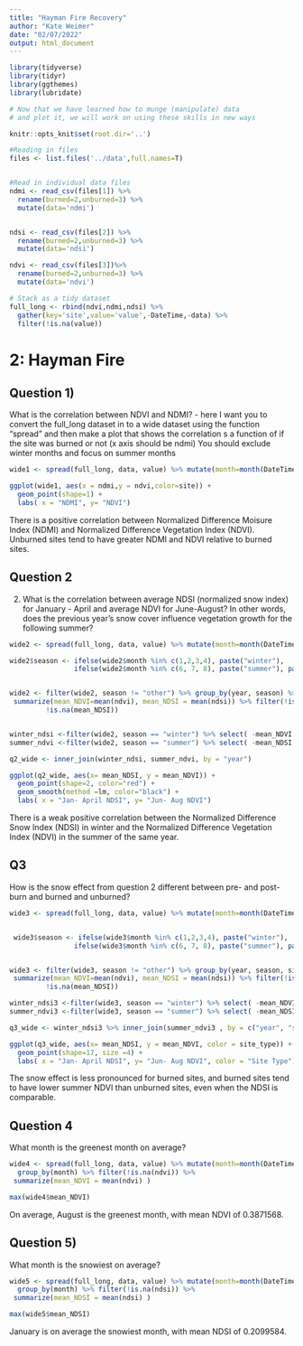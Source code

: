```yaml
---
title: "Hayman Fire Recovery"
author: "Kate Weimer"
date: "02/07/2022"
output: html_document
---
```


```r
library(tidyverse)
library(tidyr)
library(ggthemes)
library(lubridate)

# Now that we have learned how to munge (manipulate) data
# and plot it, we will work on using these skills in new ways

knitr::opts_knit$set(root.dir='..')
```


```r

#Reading in files
files <- list.files('../data',full.names=T)


#Read in individual data files
ndmi <- read_csv(files[1]) %>% 
  rename(burned=2,unburned=3) %>%
  mutate(data='ndmi')


ndsi <- read_csv(files[2]) %>% 
  rename(burned=2,unburned=3) %>%
  mutate(data='ndsi')

ndvi <- read_csv(files[3])%>% 
  rename(burned=2,unburned=3) %>%
  mutate(data='ndvi')

# Stack as a tidy dataset
full_long <- rbind(ndvi,ndmi,ndsi) %>%
  gather(key='site',value='value',-DateTime,-data) %>%
  filter(!is.na(value))


```

# 2: Hayman Fire


## Question 1) 

What is the correlation between NDVI and NDMI? - here I want you to
convert the full_long dataset in to a wide dataset using the 
function "spread" and then make a plot that shows the correlation s a
function of if the site was burned or not (x axis should be ndmi)
You should exclude winter months and focus on summer months

```r
wide1 <- spread(full_long, data, value) %>% mutate(month=month(DateTime)) %>% filter(month %in% c(5,6,7,8,9))

ggplot(wide1, aes(x = ndmi,y = ndvi,color=site)) +
  geom_point(shape=1) + 
  labs( x = "NDMI", y= "NDVI")
```

There is a positive correlation between Normalized Difference Moisure Index (NDMI) and Normalized Difference Vegetation Index (NDVI). Unburned sites tend to have greater NDMI and NDVI relative to burned sites. 


## Question 2 

2) What is the correlation between average NDSI (normalized
 snow index) for January - April and average NDVI for June-August?
In other words, does the previous year's snow cover influence vegetation
 growth for the following summer?
 
```r
wide2 <- spread(full_long, data, value) %>% mutate(month=month(DateTime), year = year(DateTime)) 

wide2$season <- ifelse(wide2$month %in% c(1,2,3,4), paste("winter"), 
                ifelse(wide2$month %in% c(6, 7, 8), paste("summer"), paste("other")))


wide2 <- filter(wide2, season != "other") %>% group_by(year, season) %>%
 summarize(mean_NDVI=mean(ndvi), mean_NDSI = mean(ndsi)) %>% filter(!is.na(mean_NDVI),
         !is.na(mean_NDSI))


winter_ndsi <-filter(wide2, season == "winter") %>% select( -mean_NDVI )
summer_ndvi <-filter(wide2, season == "summer") %>% select( -mean_NDSI )

q2_wide <- inner_join(winter_ndsi, summer_ndvi, by = "year")

ggplot(q2_wide, aes(x= mean_NDSI, y = mean_NDVI)) + 
  geom_point(shape=2, color="red") + 
  geom_smooth(method =lm, color="black") +
  labs( x = "Jan- April NDSI", y= "Jun- Aug NDVI")
```
 
There is a weak positive correlation between the Normalized Difference Snow Index (NDSI) in winter and the Normalized Difference Vegetation Index (NDVI) in the summer of the same year. 

## Q3

How is the snow effect from question 2 different between pre- and post-burn
and burned and unburned? 

```r

wide3 <- spread(full_long, data, value) %>% mutate(month=month(DateTime), year=year(DateTime))%>% mutate(site_type = ifelse((site == 'unburned'),'unburned',ifelse((year(DateTime) >= 2002), 'post burn', 'pre burn')))


 wide3$season <- ifelse(wide3$month %in% c(1,2,3,4), paste("winter"), 
                ifelse(wide3$month %in% c(6, 7, 8), paste("summer"), paste("other")))


wide3 <- filter(wide3, season != "other") %>% group_by(year, season, site_type) %>%
 summarize(mean_NDVI=mean(ndvi), mean_NDSI = mean(ndsi)) %>% filter(!is.na(mean_NDVI),
         !is.na(mean_NDSI))

winter_ndsi3 <-filter(wide3, season == "winter") %>% select( -mean_NDVI )
summer_ndvi3 <-filter(wide3, season == "summer") %>% select( -mean_NDSI )

q3_wide <- winter_ndsi3 %>% inner_join(summer_ndvi3 , by = c("year", "site_type") )

ggplot(q3_wide, aes(x= mean_NDSI, y = mean_NDVI, color = site_type)) + 
  geom_point(shape=17, size =4) + 
  labs( x = "Jan- April NDSI", y= "Jun- Aug NDVI", color = "Site Type")

```

The snow effect is less pronounced for burned sites, and burned sites tend to have lower summer NDVI than unburned sites, even when the NDSI is comparable. 

## Question 4

What month is the greenest month on average? 

```r
wide4 <- spread(full_long, data, value) %>% mutate(month=month(DateTime)) %>%
  group_by(month) %>% filter(!is.na(ndvi)) %>%
 summarize(mean_NDVI = mean(ndvi) )

max(wide4$mean_NDVI)
```

On average, August is the greenest month, with mean NDVI of 0.3871568.

## Question 5) 

What month is the snowiest on average?

```r
wide5 <- spread(full_long, data, value) %>% mutate(month=month(DateTime)) %>%
  group_by(month) %>% filter(!is.na(ndsi)) %>%
 summarize(mean_NDSI = mean(ndsi) )

max(wide5$mean_NDSI)
```
January is on average the snowiest month, with mean NDSI of 0.2099584.





